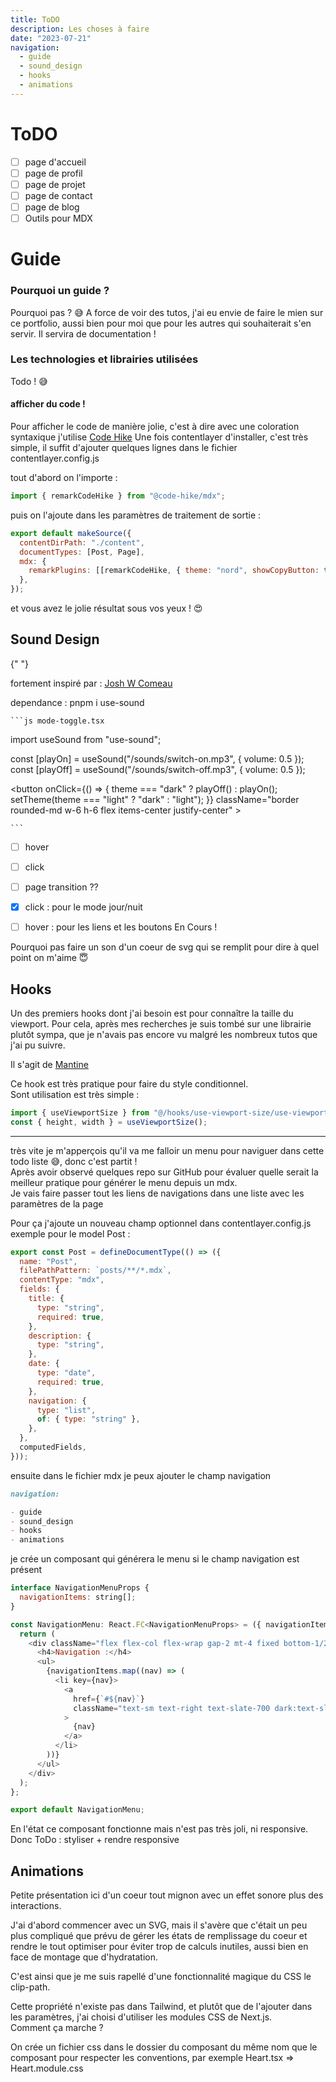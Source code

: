 ```yaml
---
title: ToDO
description: Les choses à faire
date: "2023-07-21"
navigation:
  - guide
  - sound_design
  - hooks
  - animations
---
```


# ToDO

- [ ] page d'accueil
- [ ] page de profil
- [ ] page de projet
- [ ] page de contact
- [ ] page de blog
- [ ] Outils pour MDX
  <div className="h-5" />

<h1 id="guide">Guide</h1>

### Pourquoi un guide ?

Pourquoi pas ? 😅
A force de voir des tutos, j'ai eu envie de faire le mien sur ce portfolio, aussi bien pour moi que pour les autres qui souhaiterait s'en servir.
Il servira de documentation !

### Les technologies et librairies utilisées

Todo ! 😅

#### afficher du code !

Pour afficher le code de manière jolie, c'est à dire avec une coloration syntaxique j'utilise <a href="https://codehike.org/">Code Hike</a>
Une fois contentlayer d'installer, c'est très simple, il suffit d'ajouter quelques lignes dans le fichier contentlayer.config.js

tout d'abord on l'importe :

```js contentlayer.config.js
import { remarkCodeHike } from "@code-hike/mdx";
```

puis on l'ajoute dans les paramètres de traitement de sortie :

```js contentlayer.config.js
export default makeSource({
  contentDirPath: "./content",
  documentTypes: [Post, Page],
  mdx: {
    remarkPlugins: [[remarkCodeHike, { theme: "nord", showCopyButton: true }]],
  },
});
```

et vous avez le jolie résultat sous vos yeux ! 😍

<h2 id="sound_design">Sound Design</h2>{" "}

fortement inspiré par : <a href='https://www.joshwcomeau.com/react/announcing-use-sound-react-hook/#interrupting-sounds-10' target='_blank'>Josh W Comeau</a>

dependance : pnpm i use-sound

    ```js mode-toggle.tsx

import useSound from "use-sound";

const [playOn] = useSound("/sounds/switch-on.mp3", { volume: 0.5 });
const [playOff] = useSound("/sounds/switch-off.mp3", { volume: 0.5 });

 <button
      onClick={() => {
        theme === "dark" ? playOff() : playOn();
        setTheme(theme === "light" ? "dark" : "light");
      }}
      className="border rounded-md w-6 h-6 flex items-center justify-center"
    >

    ```

- [ ] hover
- [ ] click
- [ ] page transition ??

- [x] click : pour le mode jour/nuit

- [ ] hover : pour les liens et les boutons En Cours !

Pourquoi pas faire un son d'un coeur de svg qui se remplit pour dire à quel point on m'aime 😇

<h2 id="hooks">Hooks</h2>

Un des premiers hooks dont j'ai besoin est pour connaître la taille du viewport. Pour cela, après mes recherches je suis tombé sur une librairie plutôt sympa, que je n'avais pas encore vu malgré les nombreux tutos que j'ai pu suivre.

Il s'agit de <a href="https://mantine.dev/" target="_blank">Mantine</a>

Ce hook est très pratique pour faire du style conditionnel.  
Sont utilisation est très simple :

```js
import { useViewportSize } from "@/hooks/use-viewport-size/use-viewport-size";
const { height, width } = useViewportSize();
```

<hr />

très vite je m'apperçois qu'il va me falloir un menu pour naviguer dans cette todo liste 😅, donc c'est partit !  
Après avoir observé quelques repo sur GitHub pour évaluer quelle serait la meilleur pratique pour générer le menu depuis un mdx.  
Je vais faire passer tout les liens de navigations dans une liste avec les paramètres de la page

Pour ça j'ajoute un nouveau champ optionnel dans contentlayer.config.js
exemple pour le model Post :

```js
export const Post = defineDocumentType(() => ({
  name: "Post",
  filePathPattern: `posts/**/*.mdx`,
  contentType: "mdx",
  fields: {
    title: {
      type: "string",
      required: true,
    },
    description: {
      type: "string",
    },
    date: {
      type: "date",
      required: true,
    },
    navigation: {
      type: "list",
      of: { type: "string" },
    },
  },
  computedFields,
}));
```

ensuite dans le fichier mdx je peux ajouter le champ navigation

```md
navigation:

- guide
- sound_design
- hooks
- animations
```

je crée un composant qui générera le menu si le champ navigation est présent

```js
interface NavigationMenuProps {
  navigationItems: string[];
}

const NavigationMenu: React.FC<NavigationMenuProps> = ({ navigationItems }) => {
  return (
    <div className="flex flex-col flex-wrap gap-2 mt-4 fixed bottom-1/2 right-10">
      <h4>Navigation :</h4>
      <ul>
        {navigationItems.map((nav) => (
          <li key={nav}>
            <a
              href={`#${nav}`}
              className="text-sm text-right text-slate-700 dark:text-slate-200 decoration-transparent scroll-smooth"
            >
              {nav}
            </a>
          </li>
        ))}
      </ul>
    </div>
  );
};

export default NavigationMenu;
```

En l'état ce composant fonctionne mais n'est pas très joli, ni responsive.  
Donc ToDo : styliser + rendre responsive

<h2 id="animations">Animations</h2>

Petite présentation ici d'un coeur tout mignon avec un effet sonore plus des interactions.

J'ai d'abord commencer avec un SVG, mais il s'avère que c'était un peu plus compliqué que prévu de gérer les états de remplissage du coeur et rendre le tout optimiser pour éviter trop de calculs inutiles, aussi bien en face de montage que d'hydratation.

C'est ainsi que je me suis rapellé d'une fonctionnalité magique du CSS le clip-path.

Cette propriété n'existe pas dans Tailwind, et plutôt que de l'ajouter dans les paramètres, j'ai choisi d'utiliser les modules CSS de Next.js.  
Comment ça marche ?

On crée un fichier css dans le dossier du composant du même nom que le composant pour respecter les conventions, par exemple Heart.tsx => Heart.module.css

```css

```
